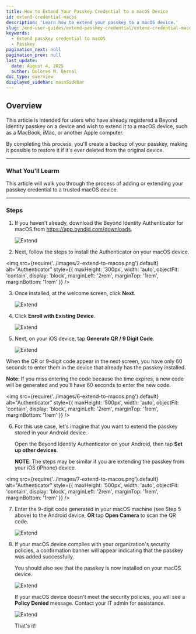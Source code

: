```yaml
---
title: How to Extend Your Passkey Credential to a macOS Device
id: extend-credential-macos
description: 'Learn how to extend your passkey to a macOS device.'
slug: /end-user-guides/extend-passkey-credential/extend-credential-macos
keywords:
  - Extend passkey credential to macOS
  - Passkey
pagination_next: null
pagination_prev: null
last_update:
  date: August 4, 2025
  author: Dolores M. Bernal
doc_type: overview
displayed_sidebar: mainSidebar
---
```


## Overview

This article is intended for users who have already registered a Beyond Identity passkey on a device and wish to extend it to a macOS device, such as a MacBook, iMac, or another Apple computer.

By completing this process, you'll create a backup of your passkey, making it possible to restore it if it's ever deleted from the original device.

---

### What You'll Learm
This article will walk you through the process of adding or extending your passkey credential to a trusted macOS device. 


---

### Steps

1. If you haven’t already, download the Beyond Identity Authenticator for macOS from https://app.byndid.com/downloads.

    ![Extend](../images/1-extend-to-macos.png)


2. Next, follow the steps to install the Authenticator on your macOS device. 

<img
  src={require('../images/2-extend-to-macos.png').default}
   alt="Authenticator"
      style={{
        maxHeight: '300px',
        width: 'auto',
        objectFit: 'contain',
        display: 'block',
        marginLeft: '2rem',
        marginTop: '1rem',
        marginBottom: '1rem'
      }}
/>


3. Once installed, at the welcome screen, click **Next**. 

    ![Extend](../images/3-extend-to-macos.png)


4. Click **Enroll with Existing Device**. 

     ![Extend](../images/4-extend-to-macos.png)


5. Next, on your iOS device, tap **Generate QR / 9 Digit Code**. 

    ![Extend](../images/5-extend-to-macos.png)

When the QR or 9-digit code appear in the next screen, you have only 60 seconds to enter them in the device that already has the passkey installed. 

**Note**: If you miss entering the code because the time expires, a new code will be generated and you'll have 60 seconds to enter the new code. 

<img
  src={require('../images/6-extend-to-macos.png').default}
   alt="Authenticator"
      style={{
        maxHeight: '500px',
        width: 'auto',
        objectFit: 'contain',
        display: 'block',
        marginLeft: '2rem',
        marginTop: '1rem',
        marginBottom: '1rem'
      }}
/>



6. For this use case, let's imagine that you want to extend the passkey stored in your Android device.

    Open the Beyond Identity Authenticator on your Android, then tap **Set up other devices**. 

    **NOTE**: The steps may be similar if you are extending the passkey from your iOS (iPhone) device.

<img
  src={require('../images/7-extend-to-macos.png').default}
   alt="Authenticator"
      style={{
        maxHeight: '500px',
        width: 'auto',
        objectFit: 'contain',
        display: 'block',
        marginLeft: '2rem',
        marginTop: '1rem',
        marginBottom: '1rem'
      }}
/>


7. Enter the 9-digit code generated in your macOS machine (see Step 5 above) to the Android device, **OR** tap **Open Camera** to scan the QR code. 

     ![Extend](../images/8-extend-to-macos.png)


8. If your macOS device complies with your organization's security policies, a confirmation banner will appear indicating that the passkey was added successfully.

    You should also see that the passkey is now installed on your macOS device.

     ![Extend](../images/9-extend-to-macos.png)

    If your macOS device doesn't meet the security policies, you will see a **Policy Denied** message. Contact your IT admin for assistance. 

     ![Extend](../images/10-extend-to-macos.png)

    That's it!